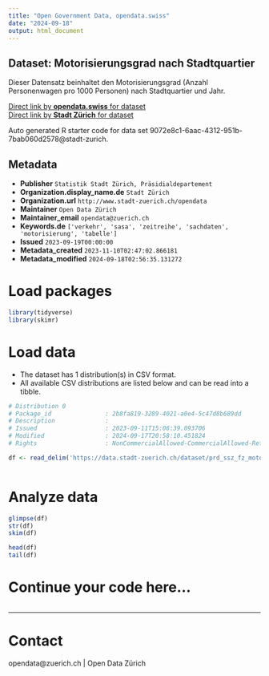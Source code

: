 ```yaml
---
title: "Open Government Data, opendata.swiss"
date: "2024-09-18"
output: html_document
---
```


## Dataset: Motorisierungsgrad nach Stadtquartier

Dieser Datensatz beinhaltet den Motorisierungsgrad (Anzahl Personenwagen pro 1000 Personen) nach Stadtquartier und Jahr. 


[Direct link by **opendata.swiss** for dataset](https://opendata.swiss/de/dataset/motorisierungsgrad-nach-rechtsform-stadtquartier-und-jahr-seit-2002)<br>
[Direct link by **Stadt Zürich** for dataset](https://data.stadt-zuerich.ch/dataset/prd_ssz_fz_motorisierungsgrad_jahr_quartier_od2005)

Auto generated R starter code for data set 9072e8c1-6aac-4312-951b-7bab060d2578@stadt-zurich.

## Metadata

- **Publisher** `Statistik Stadt Zürich, Präsidialdepartement`
- **Organization.display_name.de** `Stadt Zürich`
- **Organization.url** `http://www.stadt-zuerich.ch/opendata`
- **Maintainer** `Open Data Zürich`
- **Maintainer_email** `opendata@zuerich.ch`
- **Keywords.de** `['verkehr', 'sasa', 'zeitreihe', 'sachdaten', 'motorisierung', 'tabelle']`
- **Issued** `2023-09-19T00:00:00`
- **Metadata_created** `2023-11-10T02:47:02.866181`
- **Metadata_modified** `2024-09-18T02:56:35.131272`


# Load packages

```r

library(tidyverse)
library(skimr)

```

# Load data

-   The dataset has 1 distribution(s) in CSV format.
-   All available CSV distributions are listed below and can be read into a tibble.

```r

# Distribution 0
# Package_id               : 2b8fa819-3289-4021-a0e4-5c47d8b689dd
# Description              : 
# Issued                   : 2023-09-11T15:06:39.093706
# Modified                 : 2024-09-17T20:58:10.451824
# Rights                   : NonCommercialAllowed-CommercialAllowed-ReferenceNotRequired

df <- read_delim('https://data.stadt-zuerich.ch/dataset/prd_ssz_fz_motorisierungsgrad_jahr_quartier_od2005/download/VER200OD2005.csv')



```

# Analyze data

```r

glimpse(df)
str(df)
skim(df)

head(df)
tail(df)

```

# Continue your code here...

```r

```

------------------------------------------------------------------------

# Contact

opendata@zuerich.ch | Open Data Zürich
